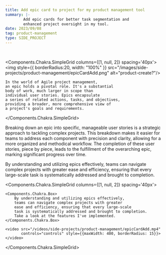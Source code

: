 ```yaml
---
title: Add epic card to project for my product management tool
summary: |-
        Add epic cards for better task segmentation and
        enhanced project oversight in my tool.
date: 2023/09/08
tag: product-management
type: SIDE_PROJECT
---
```



<br/>

<Components.Chakra.SimpleGrid columns={[1, null, 2]} spacing='40px'>
    <img style={{
        borderRadius:20,
        width: "100%"
    }} src="/images/side-projects/product-management/epicCardAdd.png" alt="product-create?"/>

    In the world of Agile project management,
    an epic holds a pivotal role. It's a substantial
    body of work, much larger in scope than
    individual user stories. Epics encapsulate
    a series of related actions, tasks, and objectives,
    providing a broader, more comprehensive view of
    a project's goals and requirements.

</Components.Chakra.SimpleGrid>

Breaking down an epic into specific, manageable user
stories is a strategic approach to tackling complex projects.
This breakdown makes it easier for teams to address
each component with precision and clarity, allowing
for a more organized and methodical workflow.
The completion of these user stories, piece by piece,
leads to the fulfillment of the overarching epic,
marking significant progress over time.

By understanding and utilizing epics effectively,
teams can navigate complex projects with greater
ease and efficiency, ensuring that every large-scale
task is systematically addressed and brought to completion.


<Components.Chakra.SimpleGrid columns={[1, null, 2]} spacing='40px'>

    <Components.Chakra.Box>
        By understanding and utilizing epics effectively,
        teams can navigate complex projects with greater
        ease and efficiency, ensuring that every large-scale
        task is systematically addressed and brought to completion.
        Take a look at the features I've implemented.
    </Components.Chakra.Box>

    <video src="/videos/side-projects/product-management/epicCardAdd.mp4"
           controls="controls" style={{maxWidth: 400, borderRadius: 15}}>
    </video>

</Components.Chakra.SimpleGrid>